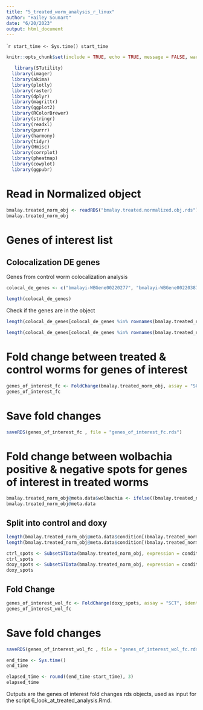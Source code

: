 ```yaml
---
title: "5_treated_worm_analysis_r_linux"
author: "Hailey Sounart"
date: "6/20/2023"
output: html_document
---
```


````r

start_time <- Sys.time()
start_time
```

```r
knitr::opts_chunk$set(include = TRUE, echo = TRUE, message = FALSE, warning =FALSE)
```

```r
   library(STutility)
  library(imager)
  library(akima)
  library(plotly)
  library(raster)
  library(dplyr)
  library(magrittr)
  library(ggplot2)
  library(RColorBrewer)
  library(stringr)
  library(readxl)
  library(purrr)
  library(harmony)
  library(tidyr)
  library(Hmisc)
  library(corrplot)
  library(pheatmap)
  library(cowplot)
  library(ggpubr)

```

# Read in Normalized object

``` r

bmalay.treated_norm_obj <- readRDS("bmalay.treated.normalized.obj.rds")
bmalay.treated_norm_obj 

```


# Genes of interest list

## Colocalization DE genes

Genes from control worm colocalization analysis 

``` r

colocal_de_genes <- c("bmalayi-WBGene00220277", "bmalayi-WBGene00220387", "bmalayi-WBGene00220555", "bmalayi-WBGene00220619", "bmalayi-WBGene00220737","bmalayi-WBGene00221112", "bmalayi-WBGene00221274", "bmalayi-WBGene00221322", "bmalayi-WBGene00221333", "bmalayi-WBGene00222232", "bmalayi-WBGene00222470", "bmalayi-WBGene00222474", "bmalayi-WBGene00222707", "bmalayi-WBGene00222803", "bmalayi-WBGene00223009","bmalayi-WBGene00223179", "bmalayi-WBGene00223435", "bmalayi-WBGene00223531", "bmalayi-WBGene00223985", "bmalayi-WBGene00223989", "bmalayi-WBGene00224169", "bmalayi-WBGene00224373", "bmalayi-WBGene00224389", "bmalayi-WBGene00224725", "bmalayi-WBGene00224931", "bmalayi-WBGene00225415", "bmalayi-WBGene00225426", "bmalayi-WBGene00225845", "bmalayi-WBGene00225880", "bmalayi-WBGene00226227", "bmalayi-WBGene00226270", "bmalayi-WBGene00226372", "bmalayi-WBGene00226417", "bmalayi-WBGene00226491", "bmalayi-WBGene00226649", "bmalayi-WBGene00226904", "bmalayi-WBGene00227756", "bmalayi-WBGene00228795", "bmalayi-WBGene00228825", "bmalayi-WBGene00228896", "bmalayi-WBGene00228981", "bmalayi-WBGene00229213", "bmalayi-WBGene00229316", "bmalayi-WBGene00229430", "bmalayi-WBGene00229607", "bmalayi-WBGene00229845", "bmalayi-WBGene00230007", "bmalayi-WBGene00230716", "bmalayi-WBGene00230858", "bmalayi-WBGene00230923", "bmalayi-WBGene00231090", "bmalayi-WBGene00231160", "bmalayi-WBGene00231182", "bmalayi-WBGene00231188", "bmalayi-WBGene00233153", "bmalayi-WBGene00233771", "bmalayi-WBGene00233912", "bmalayi-WBGene00233925", "bmalayi-WBGene00234156", "bmalayi-WBGene00234242", "bmalayi-WBGene00234295", "bmalayi-WBGene00234324", "bmalayi-WBGene00234326", "bmalayi-WBGene00268299", "bmalayi-WBGene00268831")

length(colocal_de_genes)

```

Check if the genes are in the object
``` r

length(colocal_de_genes[colocal_de_genes %in% rownames(bmalay.treated_norm_obj@assays$RNA[,])])

length(colocal_de_genes[colocal_de_genes %in% rownames(bmalay.treated_norm_obj@assays$SCT[,])])

```


# Fold change between treated & control worms for genes of interest

```r

genes_of_interest_fc <- FoldChange(bmalay.treated_norm_obj, assay = "SCT", ident.1 = "doxycycline", ident.2 = "control", group.by = "condition", features = colocal_de_genes)
genes_of_interest_fc 

```

# Save fold changes

``` r

saveRDS(genes_of_interest_fc , file = "genes_of_interest_fc.rds")

```

# Fold change between wolbachia positive & negative spots for genes of interest in treated worms

```r

bmalay.treated_norm_obj@meta.data$wolbachia <- ifelse((bmalay.treated_norm_obj@meta.data$counts.wBm >= 1), 1, 0)
bmalay.treated_norm_obj@meta.data

```

## Split into control and doxy

``` r

length(bmalay.treated_norm_obj@meta.data$condition[(bmalay.treated_norm_obj@meta.data$condition == "control")])
length(bmalay.treated_norm_obj@meta.data$condition[(bmalay.treated_norm_obj@meta.data$condition == "doxycycline")])
```

``` r

ctrl_spots <- SubsetSTData(bmalay.treated_norm_obj, expression = condition == "control")
ctrl_spots
doxy_spots <- SubsetSTData(bmalay.treated_norm_obj, expression = condition == "doxycycline")
doxy_spots
```

## Fold Change
```r

genes_of_interest_wol_fc <- FoldChange(doxy_spots, assay = "SCT", ident.1 = 1, ident.2 = 0, group.by = "wolbachia", features = colocal_de_genes)
genes_of_interest_wol_fc
```

# Save fold changes

``` r

saveRDS(genes_of_interest_wol_fc , file = "genes_of_interest_wol_fc.rds")

```


```r

end_time <- Sys.time()
end_time
```

```r

elapsed_time <- round((end_time-start_time), 3)
elapsed_time
```

Outputs are the genes of interest fold changes rds objects, used as input for the script 6_look_at_treated_analysis.Rmd.